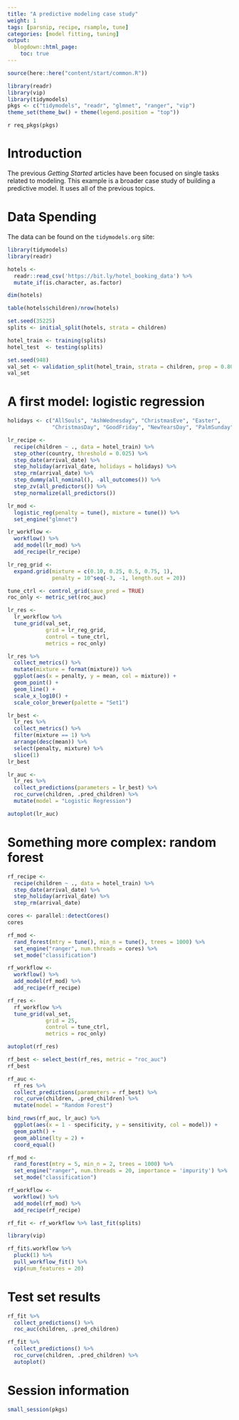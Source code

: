 ```yaml
---
title: "A predictive modeling case study"
weight: 1
tags: [parsnip, recipe, rsample, tune]
categories: [model fitting, tuning]
output:
  blogdown::html_page:
    toc: true
---
```


```r
source(here::here("content/start/common.R"))
```

```r
library(readr)
library(vip)
library(tidymodels)
pkgs <- c("tidymodels", "readr", "glmnet", "ranger", "vip")
theme_set(theme_bw() + theme(legend.position = "top"))
```

`r req_pkgs(pkgs)`

# Introduction

The previous _Getting Started_ articles have been focused on single tasks related to modeling. This example is a broader case study of building a predictive model. It uses all of the previous topics.  


# Data Spending

The data can be found on the `tidymodels.org` site: 

```r
library(tidymodels)
library(readr)

hotels <- 
  readr::read_csv('https://bit.ly/hotel_booking_data') %>%
  mutate_if(is.character, as.factor) 

dim(hotels)

table(hotels$children)/nrow(hotels)
```


```r
set.seed(35225)
splits <- initial_split(hotels, strata = children)

hotel_train <- training(splits)
hotel_test  <- testing(splits)
```


```r
set.seed(948)
val_set <- validation_split(hotel_train, strata = children, prop = 0.80)
val_set
```


# A first model: logistic regression

```r
holidays <- c("AllSouls", "AshWednesday", "ChristmasEve", "Easter", 
              "ChristmasDay", "GoodFriday", "NewYearsDay", "PalmSunday")

lr_recipe <- 
  recipe(children ~ ., data = hotel_train) %>% 
  step_other(country, threshold = 0.025) %>% 
  step_date(arrival_date) %>% 
  step_holiday(arrival_date, holidays = holidays) %>% 
  step_rm(arrival_date) %>% 
  step_dummy(all_nominal(), -all_outcomes()) %>% 
  step_zv(all_predictors()) %>% 
  step_normalize(all_predictors())
```

```r
lr_mod <- 
  logistic_reg(penalty = tune(), mixture = tune()) %>% 
  set_engine("glmnet")

lr_workflow <- 
  workflow() %>% 
  add_model(lr_mod) %>% 
  add_recipe(lr_recipe)
```

```r
lr_reg_grid <- 
  expand.grid(mixture = c(0.10, 0.25, 0.5, 0.75, 1),
              penalty = 10^seq(-3, -1, length.out = 20))
```


```r
tune_ctrl <- control_grid(save_pred = TRUE)
roc_only <- metric_set(roc_auc)

lr_res <- 
  lr_workflow %>% 
  tune_grid(val_set,
            grid = lr_reg_grid,
            control = tune_ctrl,
            metrics = roc_only)
```

```r
lr_res %>%
  collect_metrics() %>%
  mutate(mixture = format(mixture)) %>%
  ggplot(aes(x = penalty, y = mean, col = mixture)) +
  geom_point() +
  geom_line() +
  scale_x_log10() +
  scale_color_brewer(palette = "Set1")
```



```r
lr_best <- 
  lr_res %>%
  collect_metrics() %>% 
  filter(mixture == 1) %>% 
  arrange(desc(mean)) %>% 
  select(penalty, mixture) %>% 
  slice(1)
lr_best
```


```r
lr_auc <- 
  lr_res %>% 
  collect_predictions(parameters = lr_best) %>% 
  roc_curve(children, .pred_children) %>% 
  mutate(model = "Logistic Regression")

autoplot(lr_auc)
```


# Something more complex: random forest


```r
rf_recipe <- 
  recipe(children ~ ., data = hotel_train) %>% 
  step_date(arrival_date) %>% 
  step_holiday(arrival_date) %>% 
  step_rm(arrival_date) 
```

```r
cores <- parallel::detectCores()
cores
```


```r
rf_mod <- 
  rand_forest(mtry = tune(), min_n = tune(), trees = 1000) %>% 
  set_engine("ranger", num.threads = cores) %>% 
  set_mode("classification")

rf_workflow <- 
  workflow() %>% 
  add_model(rf_mod) %>% 
  add_recipe(rf_recipe)
```

```r
rf_res <- 
  rf_workflow %>% 
  tune_grid(val_set,
            grid = 25,
            control = tune_ctrl,
            metrics = roc_only)
```


```r
autoplot(rf_res)
```


```r
rf_best <- select_best(rf_res, metric = "roc_auc")
rf_best
```

```r
rf_auc <- 
  rf_res %>% 
  collect_predictions(parameters = rf_best) %>% 
  roc_curve(children, .pred_children) %>% 
  mutate(model = "Random Forest")

bind_rows(rf_auc, lr_auc) %>% 
  ggplot(aes(x = 1 - specificity, y = sensitivity, col = model)) + 
  geom_path() +
  geom_abline(lty = 2) + 
  coord_equal()
```

```r
rf_mod <- 
  rand_forest(mtry = 5, min_n = 2, trees = 1000) %>% 
  set_engine("ranger", num.threads = 20, importance = 'impurity') %>% 
  set_mode("classification")

rf_workflow <- 
  workflow() %>% 
  add_model(rf_mod) %>% 
  add_recipe(rf_recipe)

rf_fit <- rf_workflow %>% last_fit(splits)
```


```r
library(vip)

rf_fit$.workflow %>% 
  pluck(1) %>% 
  pull_workflow_fit() %>% 
  vip(num_features = 20) 
```

# Test set results

```r
rf_fit %>% 
  collect_predictions() %>% 
  roc_auc(children, .pred_children)

rf_fit %>% 
  collect_predictions() %>% 
  roc_curve(children, .pred_children) %>% 
  autoplot()
```




# Session information

```r
small_session(pkgs)
```


